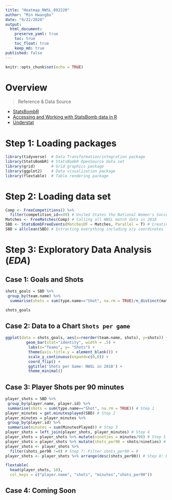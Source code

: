 ```yaml
---
title: "Heatmap_NWSL_092220"
author: "Min Hwangbo"
date: "9/22/2020"
output:
  html_document:
    preserve_yaml: true
    toc: true
    toc_float: true
    keep_md: true
published: false
---
```


```r
knitr::opts_chunk$set(echo = TRUE)
```

# Overview
> Reference & Data Source

* [StatsBombR](https://github.com/mhwangbo11/StatsBombR)
* [Accessing and Working with StatsBomb data in R](http://statsbomb.com/wp-content/uploads/2019/12/Using-StatsBomb-Data-In-R.pdf)
* [Understat](https://understat.com/)

# Step 1: Loading packages
```r
library(tidyverse)  # Data Transformation/integration package
library(StatsBombR) # StatsBombR OpenSource data set
library(grid)       # Grid graphics package
library(ggplot2)    # Data visualization package
library(flextable)  # Table rendering package
```

# Step 2: Loading data set
```r
Comp <- FreeCompetitions() %>% 
  filter(competition_id==49) # United States the National Women's Soccer League (2018)
Matches <- FreeMatches(Comp) # Calling all NWSL match data in 2018
SBD <- StatsBombFreeEvents(MatchesDF = Matches, Parallel = T) # Creating a data frame
SBD = allclean(SBD) # Extracting everything including x/y coordinates
```

# Step 3: Exploratory Data Analysis (*EDA*)
## Case 1: Goals and Shots
```r
shots_goals = SBD %>%
 group_by(team.name) %>%
  summarise(shots = sum(type.name=="Shot", na.rm = TRUE)/n_distinct(match_id), goals = sum(shot.outcome.name=="Goal", na.rm = TRUE)/n_distinct(match_id)) # Dividing the number of shots/goals by each distinct (or unique) instance of a match, for every team. i.e. dividing the numbers per game.
```

```r
shots_goals
```

## Case 2: Data to a Chart `Shots per game`
```r
ggplot(data = shots_goals, aes(x=reorder(team.name, shots), y=shots)) + 
         geom_bar(stat="identity", width = .5) + 
          labs(x="Teams", y= "Shots") +
          theme(axis.title.y = element_blank()) +
          scale_y_continuous(expand=c(0,0)) + 
          coord_flip() +
          ggtitle('Shots per Game: NWSL in 2018') +
          theme_minimal()
```

## Case 3: Player Shots per 90 minutes
```r
player_shots = SBD %>%
 group_by(player.name, player.id) %>%
 summarise(shots = sum(type.name=="Shot", na.rm = TRUE)) # Step 1
player_minutes = get.minutesplayed(SBD) # Step 2
player_minutes = player_minutes %>%
 group_by(player.id) %>%
 summarise(minutes = sum(MinutesPlayed)) # Step 3 
player_shots = left_join(player_shots, player_minutes) # Step 4
player_shots = player_shots %>% mutate(nineties = minutes/90) # Step 5
player_shots = player_shots %>% mutate(shots_per90 = shots/nineties) # Step 6
player_shots <- player_shots %>% 
  filter(shots_per90 !=0) # Step 7: Filter shots_per90 = 0
player_shots <- player_shots %>% arrange(desc(shots_per90)) # Step 8: Rearrange data based on shots_per90
```

```r
flextable(
  head(player_shots, 10),
  col_keys = c("player.name", "shots", "minutes","shots_per90"))
```

## Case 4: Coming Soon
